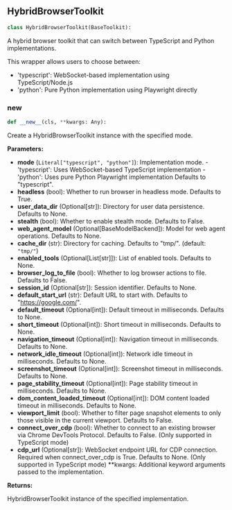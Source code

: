 <a id="camel.toolkits.hybrid_browser_toolkit.hybrid_browser_toolkit"></a>

<a id="camel.toolkits.hybrid_browser_toolkit.hybrid_browser_toolkit.HybridBrowserToolkit"></a>

## HybridBrowserToolkit

```python
class HybridBrowserToolkit(BaseToolkit):
```

A hybrid browser toolkit that can switch between TypeScript and Python
implementations.

This wrapper allows users to choose between:
- 'typescript': WebSocket-based implementation using TypeScript/Node.js
- 'python': Pure Python implementation using Playwright directly

<a id="camel.toolkits.hybrid_browser_toolkit.hybrid_browser_toolkit.HybridBrowserToolkit.__new__"></a>

### __new__

```python
def __new__(cls, **kwargs: Any):
```

Create a HybridBrowserToolkit instance with the specified mode.

**Parameters:**

- **mode** (`Literal["typescript", "python"]`): Implementation mode. - 'typescript': Uses WebSocket-based TypeScript implementation - 'python': Uses pure Python Playwright implementation Defaults to "typescript".
- **headless** (bool): Whether to run browser in headless mode. Defaults to True.
- **user_data_dir** (Optional[str]): Directory for user data persistence. Defaults to None.
- **stealth** (bool): Whether to enable stealth mode. Defaults to False.
- **web_agent_model** (Optional[BaseModelBackend]): Model for web agent operations. Defaults to None.
- **cache_dir** (str): Directory for caching. Defaults to "tmp/". (default: `"tmp/"`)
- **enabled_tools** (Optional[List[str]]): List of enabled tools. Defaults to None.
- **browser_log_to_file** (bool): Whether to log browser actions to file. Defaults to False.
- **session_id** (Optional[str]): Session identifier. Defaults to None.
- **default_start_url** (str): Default URL to start with. Defaults to "https://google.com/".
- **default_timeout** (Optional[int]): Default timeout in milliseconds. Defaults to None.
- **short_timeout** (Optional[int]): Short timeout in milliseconds. Defaults to None.
- **navigation_timeout** (Optional[int]): Navigation timeout in milliseconds. Defaults to None.
- **network_idle_timeout** (Optional[int]): Network idle timeout in milliseconds. Defaults to None.
- **screenshot_timeout** (Optional[int]): Screenshot timeout in milliseconds. Defaults to None.
- **page_stability_timeout** (Optional[int]): Page stability timeout in milliseconds. Defaults to None.
- **dom_content_loaded_timeout** (Optional[int]): DOM content loaded timeout in milliseconds. Defaults to None.
- **viewport_limit** (bool): Whether to filter page snapshot elements to only those visible in the current viewport. Defaults to False.
- **connect_over_cdp** (bool): Whether to connect to an existing browser via Chrome DevTools Protocol. Defaults to False. (Only supported in TypeScript mode)
- **cdp_url** (Optional[str]): WebSocket endpoint URL for CDP connection. Required when connect_over_cdp is True. Defaults to None. (Only supported in TypeScript mode) **kwargs: Additional keyword arguments passed to the implementation.

**Returns:**

  HybridBrowserToolkit instance of the specified implementation.

